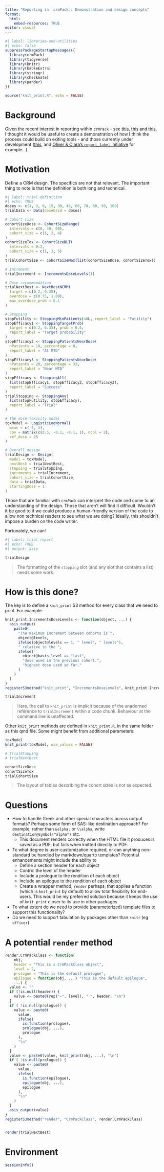 ```yaml
---
title: "Reporting in `crmPack`: Demonstration and design concepts"
format: 
  html:
    embed-resources: TRUE
editor: visual
---
```


```r
#| label: libraries-and-utilities
#| echo: false
suppressPackageStartupMessages({
  library(crmPack)
  library(tidyverse)
  library(knitr)
  library(kableExtra)
  library(stringr)
  library(checkmate)
  library(pander)
})
```

```r
source("knit_print.R", echo = FALSE)
```

# Background

Given the recent interest in reporting within `crmPack` - see
[this](https://github.com/Roche/crmPack/issues/670),
[this](https://github.com/Roche/crmPack/issues/608) and
[this](https://github.com/Roche/crmPack/issues/480), I thought it would be useful to create a
demonstration of how I think the process could build on exiting tools - and those currently under
development ([this](https://github.com/Roche/crmPack/issues/587), and [Oliver & Clara's
`report_label` initiative](https://github.com/Roche/crmPack/issues/124) for example...).

# Motivation

Define a CRM design. The specifics are not that relevant. The important thing to note is that the
definition is both long and technical.

```r
#| label: trial-definition
#| echo: TRUE
doses <- c(1, 3, 9, 15, 30, 45, 60, 70, 80, 90, 100)
trialData <- Data(doseGrid = doses)

# Cohort size
cohortSizeDose <- CohortSizeRange(
  intervals = c(0, 30, 60),
  cohort_size = c(1, 2, 4)
)
cohortSizeTox <- CohortSizeDLT(
  intervals = 0:2,
  cohort_size = c(1, 3, 5)
)
trialCohortSize <- CohortSizeMax(list(cohortSizeDose, cohortSizeTox))

# Increment
trialIncrement <- IncrementsDoseLevels(1)

# Dose recommendation
trialNextBest <- NextBestNCRM(
  target = c(0.2, 0.35),
  overdose = c(0.75, 1.00),
  max_overdose_prob = 0.1
)

# Stopping
stopFutility <- StoppingMinPatients(40L, report_label = "Futility")
stopEfficacy1 <- StoppingTargetProb(
  target = c(0.2, 0.35), prob = 0.5,
  report_label = "Target probability"
)
stopEfficacy2 <- StoppingPatientsNearDose(
  nPatients = 10, percentage = 0,
  report_label = "At MTD"
)
stopEfficacy3 <- StoppingPatientsNearDose(
  nPatients = 20, percentage = 33,
  report_label = "Near MTD"
)
stopEfficacy <- StoppingAll(
  list(stopEfficacy1, stopEfficacy2, stopEfficacy3),
  report_label = "Success"
)
trialStopping <- StoppingAny(
  list(stopFutility, stopEfficacy),
  report_label = "Trial"
)

# The dose-toxicity model
toxModel <- LogisticLogNormal(
  mean = c(-3, 1),
  cov = matrix(c(2.5, -0.1, -0.1, 1), ncol = 2),
  ref_dose = 25
)

# Overall design
trialDesign <- Design(
  model = toxModel,
  nextBest = trialNextBest,
  stopping = trialStopping,
  increments = trialIncrement,
  cohort_size = trialCohortSize,
  data = trialData,
  startingDose = 1
)
```

Those that are familiar with `crmPack` can interpret the code and come to an understanding of the
design. Those that aren't will find it difficult. Wouldn't it be good to if we could produce a
human-friendly version of the code to allow non technical readers to see what we are doing? Ideally,
this shouldn't impose a burden on the code writer.

Fortunately, we can!

```r
#| label: trial-report
#| echo: TRUE
#| output: asis

trialDesign
```

> The formatting of the `stopping` slot (and any slot that contains a list) needs some work.

# How is this done?

The key is to define a `knit_print` S3 method for every class that we need to print. For example:

```r
knit_print.IncrementsDoseLevels <- function(object, ...) {
  asis_output(
    paste0(
      "The maximum increment between cohorts is ",
      object@levels,
      ifelse(object@levels == 1, " level", " levels"),
      " relative to the ",
      ifelse(
        object@basis_level == "last",
        "dose used in the previous cohort.",
        "highest dose used so far."
      )
    )
  )
}
registerS3method("knit_print", "IncrementsDoseLevels", knit_print.IncrementsDoseLevels)

trialIncrement
```

> Here, the call to `knit_print` is implicit because of the unadorned reference to `trialIncrement`
> within a code chunk. Behaviour at the command line is unaffected.

Other `knit_print` methods are defined in `knit_print.R`, in the same folder as this qmd file. Some
might benefit from additional parameters:

```r
toxModel
knit_print(toxModel, use_values = FALSE)
```

```r
# trialStopping
# trialNextBest

cohortSizeDose
cohortSizeTox
trialCohortSize
```

> The layout of tables describing the cohort sizes is not as expected.

# Questions

-   How to handle Greek and other special characters across output formats? Perhaps some form of
    SAS-like destination approach? For example, rather than `&alpha;` or `\\alpha`, write
    `destination@symbol("alpha")` etc.
    -   This document renders correctly when the HTML file it produces is saved as a PDF, but fails
        when knitted directly to PDF.
-   To what degree is user-customization required, or can anything non-standard be handled by
    markdown/quarto templates? Potential enhancements might include the ability to
    -   Define a section header for each object
    -   Control the level of the header
    -   Include a prologue to the rendition of each object
    -   Include an epilogue to the rendition of each object
    -   Create a wrapper method, `render` perhaps, that applies a function (which is `knit_print` by
        default) to allow total flexibility for end-users. This would be my preferred solution
        because it keeps the use of `knit_print` closer to its use in other packages.
-   To what extent do we need to provide (parameterized) template files to support this
    functionality?
-   Do we need to support tabulation by packages other than `knitr` (eg `officer`)

# A potential `render` method

```r
render.CrmPackClass <- function(
    obj, 
    header = "This is a CrmPackClass object", 
    level = 2, 
    prologue = "This is the default prologue", 
    epilogue = function(obj, ...) "This is the default epilogue", 
    ...) {
  value <- ""
  if (!is.null(header)) {
    value <- paste0(rep("~", level), " ", header, "\n")
  }
  if ( !is.null(prologue)) {
    value <- paste0(
      value,
      ifelse(
        is.function(prologue),
        prologue(obj, ...),
        prologue
      ),
      "\n"
    )
  }
  value <- paste0(value, knit_print(obj, ...), "\n")
  if ( !is.null(prologue)) {
    value <- paste0(
      value,
      ifelse(
        is.function(epilogue),
        epilogue(obj, ...),
        epilogue
      ),
      "\n"
    )
  }
  asis_output(value)
}
registerS3method("render", "CrmPackClass", render.CrmPackClass)


render(trialNextBest)
```

# Environment

```r
sessionInfo()
```
